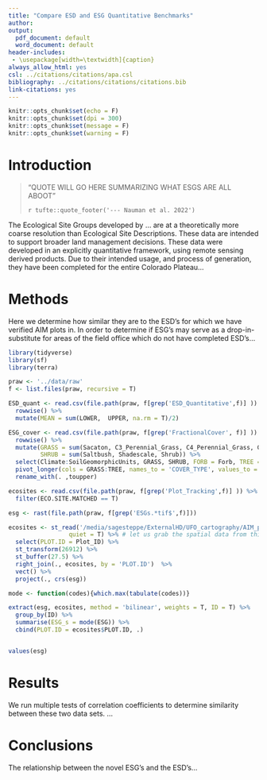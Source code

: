 ```yaml
---
title: "Compare ESD and ESG Quantitative Benchmarks"
author: 
output:
  pdf_document: default
  word_document: default
header-includes:
 - \usepackage[width=\textwidth]{caption}
always_allow_html: yes
csl: ../citations/citations/apa.csl
bibliography: ../citations/citations/citations.bib
link-citations: yes
---
```




```r
knitr::opts_chunk$set(echo = F)
knitr::opts_chunk$set(dpi = 300) 
knitr::opts_chunk$set(message = F)
knitr::opts_chunk$set(warning = F)
```

# Introduction



> "QUOTE WILL GO HERE SUMMARIZING WHAT ESGS ARE ALL ABOOT"
>  
> `r tufte::quote_footer('--- Nauman et al. 2022')`

The Ecological Site Groups developed by ... are at a theoretically more coarse resolution than Ecological Site Descriptions. These data are intended to support broader land management decisions. These data were developed in an explicitly quantitative framework, using remote sensing derived products. Due to their intended usage, and process of generation, they have been completed for the entire Colorado Plateau...

# Methods
Here we determine how similar they are to the ESD's for which we have verified AIM plots in. In order to determine if ESG's may serve as a drop-in-substitute for areas of the field office which do not have completed ESD's...


```r
library(tidyverse)
library(sf)
library(terra)
```

```r
praw <- '../data/raw'
f <- list.files(praw, recursive = T)

ESD_quant <- read.csv(file.path(praw, f[grep('ESD_Quantitative',f)] )) %>% 
  rowwise() %>% 
  mutate(MEAN = sum(LOWER,  UPPER, na.rm = T)/2) 

ESG_cover <- read.csv(file.path(praw, f[grep('FractionalCover', f)] )) %>% 
  rowwise() %>% 
  mutate(GRASS = sum(Sacaton, C3_Perennial_Grass, C4_Perennial_Grass, Grass),
         SHRUB = sum(Saltbush, Shadescale, Shrub)) %>% 
  select(Climate:SoilGeomorphicUnits, GRASS, SHRUB, FORB = Forb, TREE = Tree) %>% 
  pivot_longer(cols = GRASS:TREE, names_to = 'COVER_TYPE', values_to = 'MEAN') %>% 
  rename_with(. ,toupper)

```

```r

ecosites <- read.csv(file.path(praw, f[grep('Plot_Tracking',f)] )) %>% 
  filter(ECO.SITE.MATCHED == T)

esg <- rast(file.path(praw, f[grep('ESGs.*tif$',f)]))

ecosites <- st_read('/media/sagesteppe/ExternalHD/UFO_cartography/AIM_plots_outcomes/plots_outcomes.shp', 
                 quiet = T) %>% # let us grab the spatial data from this real quick
  select(PLOT.ID = Plot_ID) %>% 
  st_transform(26912) %>% 
  st_buffer(27.5) %>% 
  right_join(., ecosites, by = 'PLOT.ID')  %>% 
  vect() %>% 
  project(., crs(esg))

mode <- function(codes){which.max(tabulate(codes))}

extract(esg, ecosites, method = 'bilinear', weights = T, ID = T) %>% 
  group_by(ID) %>% 
  summarise(ESG_s = mode(ESG)) %>% 
  cbind(PLOT.ID = ecosites$PLOT.ID, .)


values(esg)

```


# Results

We run multiple tests of correlation coefficients to determine similarity between these two data sets. ...

# Conclusions

The relationship between the novel ESG's and the ESD's...


